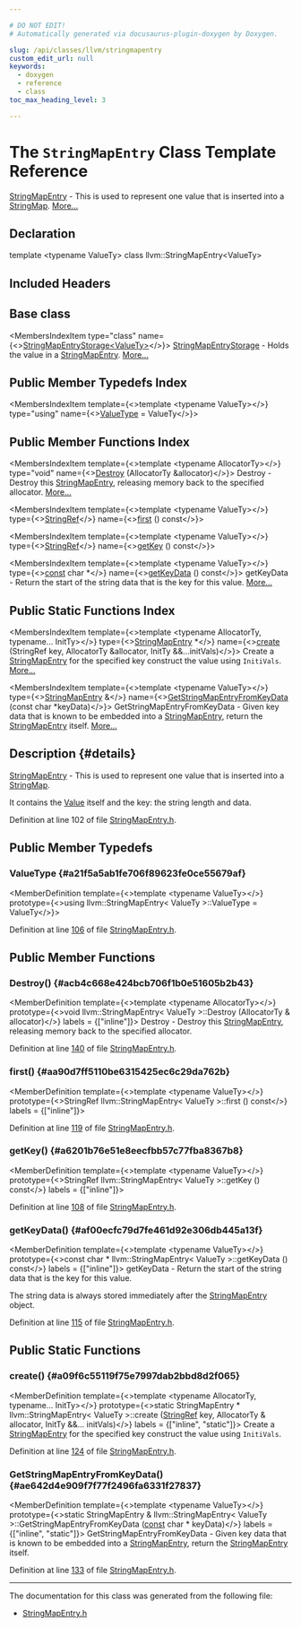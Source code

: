 ```yaml
---

# DO NOT EDIT!
# Automatically generated via docusaurus-plugin-doxygen by Doxygen.

slug: /api/classes/llvm/stringmapentry
custom_edit_url: null
keywords:
  - doxygen
  - reference
  - class
toc_max_heading_level: 3

---
```





# The `StringMapEntry` Class Template Reference

<DoxygenPage pluginConfig={pluginConfig}>

<a href="/docs/api/classes/llvm/stringmapentry">StringMapEntry</a> - This is used to represent one value that is inserted into a <a href="/docs/api/classes/llvm/stringmap">StringMap</a>. <a href="#details">More...</a>

## Declaration

<CodeBlock>template &lt;typename ValueTy&gt;
class llvm::StringMapEntry&lt;ValueTy&gt;</CodeBlock>

## Included Headers

<IncludesList>
<IncludesListItem
  filePath="llvm/ADT/StringMapEntry.h"
  permalink="/docs/api/files/include/include/llvm/include/llvm/adt/stringmapentry-h"
  isLocal="true" />
</IncludesList>

## Base class

<MembersIndex>

<MembersIndexItem
  type="class"
  name={<><a href="/docs/api/classes/llvm/stringmapentrystorage">StringMapEntryStorage&lt;ValueTy&gt;</a></>}>
<a href="/docs/api/classes/llvm/stringmapentrystorage">StringMapEntryStorage</a> - Holds the value in a <a href="/docs/api/classes/llvm/stringmapentry">StringMapEntry</a>. <a href="/docs/api/classes/llvm/stringmapentrystorage/#details">More...</a>
</MembersIndexItem>

</MembersIndex>

## Public Member Typedefs Index

<MembersIndex>

<MembersIndexItem
  template={<>template &lt;typename ValueTy&gt;</>}
  type="using"
  name={<><a href="#a21f5a5ab1fe706f89623fe0ce55679af">ValueType</a> = ValueTy</>}>
</MembersIndexItem>

</MembersIndex>

## Public Member Functions Index

<MembersIndex>

<MembersIndexItem
  template={<>template &lt;typename AllocatorTy&gt;</>}
  type="void"
  name={<><a href="#acb4c668e424bcb706f1b0e51605b2b43">Destroy</a> (AllocatorTy &amp;allocator)</>}>
Destroy - Destroy this <a href="/docs/api/classes/llvm/stringmapentry">StringMapEntry</a>, releasing memory back to the specified allocator. <a href="#acb4c668e424bcb706f1b0e51605b2b43">More...</a>
</MembersIndexItem>

<MembersIndexItem
  template={<>template &lt;typename ValueTy&gt;</>}
  type={<><a href="/docs/api/classes/llvm/stringref">StringRef</a></>}
  name={<><a href="#aa90d7ff5110be6315425ec6c29da762b">first</a> () const</>}>
</MembersIndexItem>

<MembersIndexItem
  template={<>template &lt;typename ValueTy&gt;</>}
  type={<><a href="/docs/api/classes/llvm/stringref">StringRef</a></>}
  name={<><a href="#a6201b76e51e8eecfbb57c77fba8367b8">getKey</a> () const</>}>
</MembersIndexItem>

<MembersIndexItem
  template={<>template &lt;typename ValueTy&gt;</>}
  type={<><a href="/docs/api/files/lib/lib/target/lib/target/aarch64/aarch64promoteconstant-cpp/#a90f8350fecae261c25be85d38b451bff">const</a> char &#42;</>}
  name={<><a href="#af00ecfc79d7fe461d92e306db445a13f">getKeyData</a> () const</>}>
getKeyData - Return the start of the string data that is the key for this value. <a href="#af00ecfc79d7fe461d92e306db445a13f">More...</a>
</MembersIndexItem>

</MembersIndex>

## Public Static Functions Index

<MembersIndex>

<MembersIndexItem
  template={<>template &lt;typename AllocatorTy, typename... InitTy&gt;</>}
  type={<><a href="/docs/api/classes/llvm/stringmapentry">StringMapEntry</a> &#42;</>}
  name={<><a href="#a09f6c55119f75e7997dab2bbd8d2f065">create</a> (StringRef key, AllocatorTy &amp;allocator, InitTy &amp;&amp;...initVals)</>}>
Create a <a href="/docs/api/classes/llvm/stringmapentry">StringMapEntry</a> for the specified key construct the value using <code>InitiVals</code>. <a href="#a09f6c55119f75e7997dab2bbd8d2f065">More...</a>
</MembersIndexItem>

<MembersIndexItem
  template={<>template &lt;typename ValueTy&gt;</>}
  type={<><a href="/docs/api/classes/llvm/stringmapentry">StringMapEntry</a> &amp;</>}
  name={<><a href="#ae642d4e909f7f77f2496fa6331f27837">GetStringMapEntryFromKeyData</a> (const char &#42;keyData)</>}>
GetStringMapEntryFromKeyData - Given key data that is known to be embedded into a <a href="/docs/api/classes/llvm/stringmapentry">StringMapEntry</a>, return the <a href="/docs/api/classes/llvm/stringmapentry">StringMapEntry</a> itself. <a href="#ae642d4e909f7f77f2496fa6331f27837">More...</a>
</MembersIndexItem>

</MembersIndex>

## Description {#details}

<a href="/docs/api/classes/llvm/stringmapentry">StringMapEntry</a> - This is used to represent one value that is inserted into a <a href="/docs/api/classes/llvm/stringmap">StringMap</a>.

It contains the <a href="/docs/api/classes/llvm/value">Value</a> itself and the key: the string length and data.

Definition at line 102 of file <a href="/docs/api/files/include/include/llvm/include/llvm/adt/stringmapentry-h">StringMapEntry.h</a>.

<SectionDefinition>

## Public Member Typedefs

### ValueType {#a21f5a5ab1fe706f89623fe0ce55679af}

<MemberDefinition
  template={<>template &lt;typename ValueTy&gt;</>}
  prototype={<>using llvm::StringMapEntry&lt; ValueTy &gt;::ValueType =  ValueTy</>}>

Definition at line <a href="/docs/api/files/include/include/llvm/include/llvm/adt/stringmapentry-h/#l00106">106</a> of file <a href="/docs/api/files/include/include/llvm/include/llvm/adt/stringmapentry-h">StringMapEntry.h</a>.
</MemberDefinition>

</SectionDefinition>

<SectionDefinition>

## Public Member Functions

### Destroy() {#acb4c668e424bcb706f1b0e51605b2b43}

<MemberDefinition
  template={<>template &lt;typename AllocatorTy&gt;</>}
  prototype={<>void llvm::StringMapEntry&lt; ValueTy &gt;::Destroy (AllocatorTy &amp; allocator)</>}
  labels = {["inline"]}>
Destroy - Destroy this <a href="/docs/api/classes/llvm/stringmapentry">StringMapEntry</a>, releasing memory back to the specified allocator.

Definition at line <a href="/docs/api/files/include/include/llvm/include/llvm/adt/stringmapentry-h/#l00140">140</a> of file <a href="/docs/api/files/include/include/llvm/include/llvm/adt/stringmapentry-h">StringMapEntry.h</a>.
</MemberDefinition>

### first() {#aa90d7ff5110be6315425ec6c29da762b}

<MemberDefinition
  template={<>template &lt;typename ValueTy&gt;</>}
  prototype={<>StringRef llvm::StringMapEntry&lt; ValueTy &gt;::first () const</>}
  labels = {["inline"]}>

Definition at line <a href="/docs/api/files/include/include/llvm/include/llvm/adt/stringmapentry-h/#l00119">119</a> of file <a href="/docs/api/files/include/include/llvm/include/llvm/adt/stringmapentry-h">StringMapEntry.h</a>.
</MemberDefinition>

### getKey() {#a6201b76e51e8eecfbb57c77fba8367b8}

<MemberDefinition
  template={<>template &lt;typename ValueTy&gt;</>}
  prototype={<>StringRef llvm::StringMapEntry&lt; ValueTy &gt;::getKey () const</>}
  labels = {["inline"]}>

Definition at line <a href="/docs/api/files/include/include/llvm/include/llvm/adt/stringmapentry-h/#l00108">108</a> of file <a href="/docs/api/files/include/include/llvm/include/llvm/adt/stringmapentry-h">StringMapEntry.h</a>.
</MemberDefinition>

### getKeyData() {#af00ecfc79d7fe461d92e306db445a13f}

<MemberDefinition
  template={<>template &lt;typename ValueTy&gt;</>}
  prototype={<>const char &#42; llvm::StringMapEntry&lt; ValueTy &gt;::getKeyData () const</>}
  labels = {["inline"]}>
getKeyData - Return the start of the string data that is the key for this value.

The string data is always stored immediately after the <a href="/docs/api/classes/llvm/stringmapentry">StringMapEntry</a> object.

Definition at line <a href="/docs/api/files/include/include/llvm/include/llvm/adt/stringmapentry-h/#l00115">115</a> of file <a href="/docs/api/files/include/include/llvm/include/llvm/adt/stringmapentry-h">StringMapEntry.h</a>.
</MemberDefinition>

</SectionDefinition>

<SectionDefinition>

## Public Static Functions

### create() {#a09f6c55119f75e7997dab2bbd8d2f065}

<MemberDefinition
  template={<>template &lt;typename AllocatorTy, typename... InitTy&gt;</>}
  prototype={<>static StringMapEntry &#42; llvm::StringMapEntry&lt; ValueTy &gt;::create (<a href="/docs/api/classes/llvm/stringref">StringRef</a> key, AllocatorTy &amp; allocator, InitTy &amp;&amp;... initVals)</>}
  labels = {["inline", "static"]}>
Create a <a href="/docs/api/classes/llvm/stringmapentry">StringMapEntry</a> for the specified key construct the value using <code>InitiVals</code>.

Definition at line <a href="/docs/api/files/include/include/llvm/include/llvm/adt/stringmapentry-h/#l00124">124</a> of file <a href="/docs/api/files/include/include/llvm/include/llvm/adt/stringmapentry-h">StringMapEntry.h</a>.
</MemberDefinition>

### GetStringMapEntryFromKeyData() {#ae642d4e909f7f77f2496fa6331f27837}

<MemberDefinition
  template={<>template &lt;typename ValueTy&gt;</>}
  prototype={<>static StringMapEntry &amp; llvm::StringMapEntry&lt; ValueTy &gt;::GetStringMapEntryFromKeyData (<a href="/docs/api/files/lib/lib/target/lib/target/aarch64/aarch64promoteconstant-cpp/#a90f8350fecae261c25be85d38b451bff">const</a> char &#42; keyData)</>}
  labels = {["inline", "static"]}>
GetStringMapEntryFromKeyData - Given key data that is known to be embedded into a <a href="/docs/api/classes/llvm/stringmapentry">StringMapEntry</a>, return the <a href="/docs/api/classes/llvm/stringmapentry">StringMapEntry</a> itself.

Definition at line <a href="/docs/api/files/include/include/llvm/include/llvm/adt/stringmapentry-h/#l00133">133</a> of file <a href="/docs/api/files/include/include/llvm/include/llvm/adt/stringmapentry-h">StringMapEntry.h</a>.
</MemberDefinition>

</SectionDefinition>

<hr/>

The documentation for this class was generated from the following file:

<ul>
<li><a href="/docs/api/files/include/include/llvm/include/llvm/adt/stringmapentry-h">StringMapEntry.h</a></li>
</ul>

</DoxygenPage>
